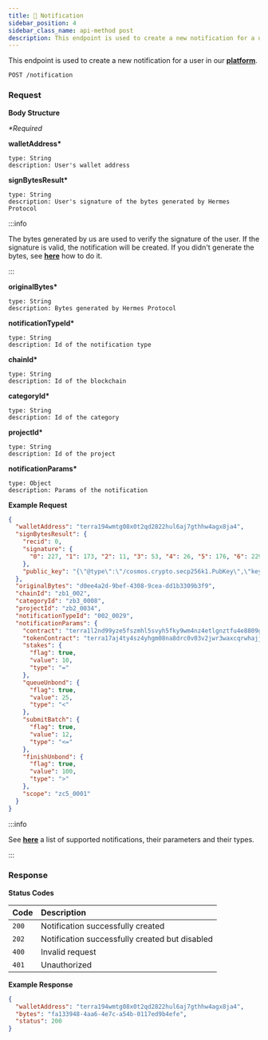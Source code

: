 ```yaml
---
title: 🔔 Notification
sidebar_position: 4
sidebar_class_name: api-method post
description: This endpoint is used to create a new notification for a user in our [**platform**](https://app.hermesprotocol.io/notifications).
---
```


This endpoint is used to create a new notification for a user in our [**platform**](https://app.hermesprotocol.io/notifications).

```
POST /notification
```

### Request

**Body Structure**

_\*Required_

**walletAddress\***

    type: String
    description: User's wallet address

**signBytesResult\***

    type: String
    description: User's signature of the bytes generated by Hermes Protocol

:::info

The bytes generated by us are used to verify the signature of the user. If the signature is valid, the notification will be created. If you didn't generate the bytes, see [**here**](generate-bytes) how to do it.

:::

**originalBytes\***

    type: String
    description: Bytes generated by Hermes Protocol

**notificationTypeId\***

    type: String
    description: Id of the notification type

**chainId\***

    type: String
    description: Id of the blockchain

**categoryId\***

    type: String
    description: Id of the category

**projectId\***

    type: String
    description: Id of the project

**notificationParams\***

    type: Object
    description: Params of the notification

**Example Request**

```json
{
  "walletAddress": "terra194wmtg08x0t2qd2822hul6aj7gthhw4agx8ja4",
  "signBytesResult": {
    "recid": 0,
    "signature": {
      "0": 227, "1": 173, "2": 11, "3": 53, "4": 26, "5": 176, "6": 229, "7": 167, "8": 169, "9": 125, "10": 26, "11": 240, "12": 253, "13": 127, "14": 41, "15": 35, "16": 247, "17": 108, "18": 204, "19": 200, "20": 104, "21": 205, "22": 55, "23": 78, "24": 150, "25": 4, "26": 46, "27": 216, "28": 105, "29": 41, "30": 178, "31": 128, "32": 80, "33": 47, "34": 53, "35": 2, "36": 6, "37": 92, "38": 251, "39": 80, "40": 39, "41": 24, "42": 176, "43": 137, "44": 184, "45": 109, "46": 216, "47": 121, "48": 72, "49": 191, "50": 202, "51": 242, "52": 110, "53": 218, "54": 236, "55": 100, "56": 156, "57": 10, "58": 237, "59": 73, "60": 202, "61": 188, "62": 180, "63": 186
    },
    "public_key": "{\"@type\":\"/cosmos.crypto.secp256k1.PubKey\",\"key\":\"AzuuYWlruwHstULnhIFC8cBGC227rVBjlmLwPz/S5MNg\"}"
  },
  "originalBytes": "d0ee4a2d-9bef-4308-9cea-dd1b3309b3f9",
  "chainId": "zb1_002",
  "categoryId": "zb3_0008",
  "projectId": "zb2_0034",
  "notificationTypeId": "002_0029",
  "notificationParams": {
    "contract": "terra1l2nd99yze5fszmhl5svyh5fky9wm4nz4etlgnztfu4e8809gd52q04n3ea",
    "tokenContract": "terra17aj4ty4sz4yhgm08na8drc0v03v2jwr3waxcqrwhajj729zhl7zqnpc0ml",
    "stakes": {
      "flag": true,
      "value": 10,
      "type": "="
    },
    "queueUnbond": {
      "flag": true,
      "value": 25,
      "type": "<"
    },
    "submitBatch": {
      "flag": true,
      "value": 12,
      "type": "<="
    },
    "finishUnbond": {
      "flag": true,
      "value": 100,
      "type": ">"
    },
    "scope": "zc5_0001"
  }
}
```

:::info

See [**here**](./#supported-notifications) a list of supported notifications, their parameters and their types.

:::

### Response

**Status Codes**

| Code  | Description                                    |
| :---- | :--------------------------------------------- |
| `200` | Notification successfully created              |
| `202` | Notification successfully created but disabled |
| `400` | Invalid request                                |
| `401` | Unauthorized                                   |

**Example Response**

```json
{
  "walletAddress": "terra194wmtg08x0t2qd2822hul6aj7gthhw4agx8ja4",
  "bytes": "fa133948-4aa6-4e7c-a54b-0117ed9b4efe",
  "status": 200
}
```
